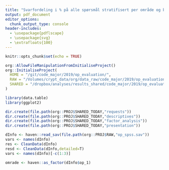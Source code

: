 ```yaml
---
title: "Svarfordeling i % på alle spørsmål stratifisert per område og bakgrunnsvariabler"
output: pdf_document
editor_options: 
  chunk_output_type: console
header-includes:
  - \usepackage{pdflscape}
  - \usepackage{svg}
  - \extrafloats{100}
---
```


```r
knitr::opts_chunk$set(echo = TRUE)

org::AllowFileManipulationFromInitialiseProject()
org::InitialiseProject(
  HOME = "/git/code_major/2019/op_evaluation/",
  RAW = "/Volumes/crypt_data/org/data_raw/code_major/2019/op_evaluation/",
  SHARED = "/dropbox/analyses/results_shared/code_major/2019/op_evaluation/"
)

library(data.table)
library(ggplot2)

dir.create(file.path(org::PROJ$SHARED_TODAY,"requests"))
dir.create(file.path(org::PROJ$SHARED_TODAY,"descriptives"))
dir.create(file.path(org::PROJ$SHARED_TODAY,"factor_analysis"))
dir.create(file.path(org::PROJ$SHARED_TODAY,"presentation"))

dInfo <- haven::read_sav(file.path(org::PROJ$RAW,"op_spss.sav"))
vars <- names(dInfo)
res <- CleanData(dInfo)
resd <- CleanData(dInfo,detailed=T)
vars <- names(dInfo)[-c(1:3)]

omrade <- haven::as_factor(dInfo$op_1)
```


\begin{landscape}

```r

for(i in seq_along(vars)){
  varx <- vars[i]
  if(stringr::str_detect(varx,"^op_13")) next
  if(stringr::str_detect(varx,"^op_38")) next
  if(varx %in% c("op_18_10","op_22_2","op_23_4","op_57","op_58","svartid")) next
  
  q <- PlotMatrix(resd=resd,varx=varx)
  f <- sprintf("%s.png",tempfile())
  ggsave(f, plot = q, width = 297*0.75, height = 210*0.75, units = "mm")
  
  cat("\\begin{figure}")
  cat("\\begin{center}")
  cat("\\includegraphics{",f,"}",sep="")
  cat("\\end{center}")
  cat("\\end{figure}")
}

```

\end{landscape}